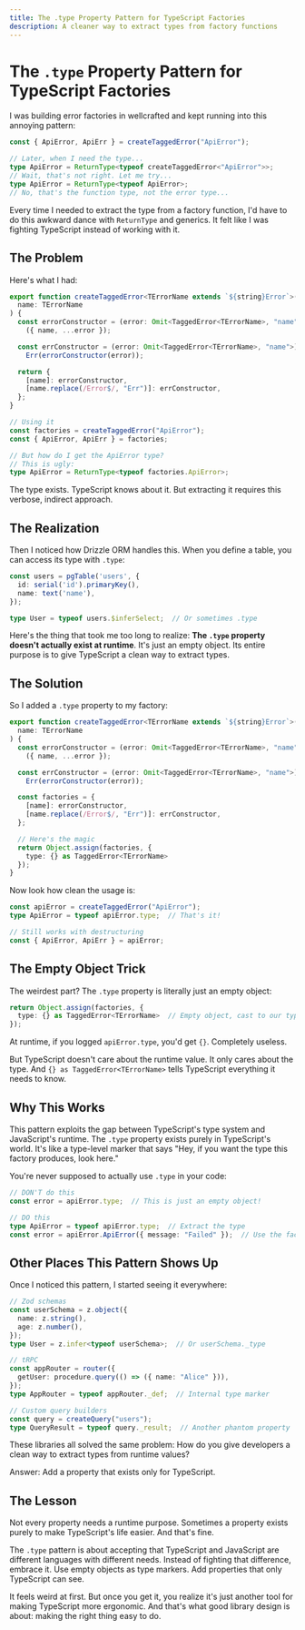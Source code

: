 ```yaml
---
title: The .type Property Pattern for TypeScript Factories
description: A cleaner way to extract types from factory functions
---
```


# The `.type` Property Pattern for TypeScript Factories

I was building error factories in wellcrafted and kept running into this annoying pattern:

```typescript
const { ApiError, ApiErr } = createTaggedError("ApiError");

// Later, when I need the type...
type ApiError = ReturnType<typeof createTaggedError<"ApiError">>;
// Wait, that's not right. Let me try...
type ApiError = ReturnType<typeof ApiError>;
// No, that's the function type, not the error type...
```

Every time I needed to extract the type from a factory function, I'd have to do this awkward dance with `ReturnType` and generics. It felt like I was fighting TypeScript instead of working with it.

## The Problem

Here's what I had:

```typescript
export function createTaggedError<TErrorName extends `${string}Error`>(
  name: TErrorName
) {
  const errorConstructor = (error: Omit<TaggedError<TErrorName>, "name">) =>
    ({ name, ...error });

  const errConstructor = (error: Omit<TaggedError<TErrorName>, "name">) =>
    Err(errorConstructor(error));

  return {
    [name]: errorConstructor,
    [name.replace(/Error$/, "Err")]: errConstructor,
  };
}

// Using it
const factories = createTaggedError("ApiError");
const { ApiError, ApiErr } = factories;

// But how do I get the ApiError type?
// This is ugly:
type ApiError = ReturnType<typeof factories.ApiError>;
```

The type exists. TypeScript knows about it. But extracting it requires this verbose, indirect approach.

## The Realization

Then I noticed how Drizzle ORM handles this. When you define a table, you can access its type with `.type`:

```typescript
const users = pgTable('users', {
  id: serial('id').primaryKey(),
  name: text('name'),
});

type User = typeof users.$inferSelect;  // Or sometimes .type
```

Here's the thing that took me too long to realize: **The `.type` property doesn't actually exist at runtime**. It's just an empty object. Its entire purpose is to give TypeScript a clean way to extract types.

## The Solution

So I added a `.type` property to my factory:

```typescript
export function createTaggedError<TErrorName extends `${string}Error`>(
  name: TErrorName
) {
  const errorConstructor = (error: Omit<TaggedError<TErrorName>, "name">) =>
    ({ name, ...error });

  const errConstructor = (error: Omit<TaggedError<TErrorName>, "name">) =>
    Err(errorConstructor(error));

  const factories = {
    [name]: errorConstructor,
    [name.replace(/Error$/, "Err")]: errConstructor,
  };

  // Here's the magic
  return Object.assign(factories, {
    type: {} as TaggedError<TErrorName>
  });
}
```

Now look how clean the usage is:

```typescript
const apiError = createTaggedError("ApiError");
type ApiError = typeof apiError.type;  // That's it!

// Still works with destructuring
const { ApiError, ApiErr } = apiError;
```

## The Empty Object Trick

The weirdest part? The `.type` property is literally just an empty object:

```typescript
return Object.assign(factories, {
  type: {} as TaggedError<TErrorName>  // Empty object, cast to our type
});
```

At runtime, if you logged `apiError.type`, you'd get `{}`. Completely useless.

But TypeScript doesn't care about the runtime value. It only cares about the type. And `{} as TaggedError<TErrorName>` tells TypeScript everything it needs to know.

## Why This Works

This pattern exploits the gap between TypeScript's type system and JavaScript's runtime. The `.type` property exists purely in TypeScript's world. It's like a type-level marker that says "Hey, if you want the type this factory produces, look here."

You're never supposed to actually use `.type` in your code:

```typescript
// DON'T do this
const error = apiError.type;  // This is just an empty object!

// DO this
type ApiError = typeof apiError.type;  // Extract the type
const error = apiError.ApiError({ message: "Failed" });  // Use the factory
```

## Other Places This Pattern Shows Up

Once I noticed this pattern, I started seeing it everywhere:

```typescript
// Zod schemas
const userSchema = z.object({
  name: z.string(),
  age: z.number(),
});
type User = z.infer<typeof userSchema>;  // Or userSchema._type

// tRPC
const appRouter = router({
  getUser: procedure.query(() => ({ name: "Alice" })),
});
type AppRouter = typeof appRouter._def;  // Internal type marker

// Custom query builders
const query = createQuery("users");
type QueryResult = typeof query._result;  // Another phantom property
```

These libraries all solved the same problem: How do you give developers a clean way to extract types from runtime values?

Answer: Add a property that exists only for TypeScript.

## The Lesson

Not every property needs a runtime purpose. Sometimes a property exists purely to make TypeScript's life easier. And that's fine.

The `.type` pattern is about accepting that TypeScript and JavaScript are different languages with different needs. Instead of fighting that difference, embrace it. Use empty objects as type markers. Add properties that only TypeScript can see.

It feels weird at first. But once you get it, you realize it's just another tool for making TypeScript more ergonomic. And that's what good library design is about: making the right thing easy to do.